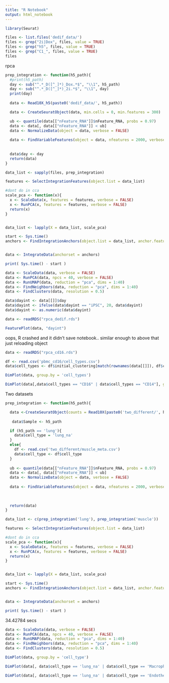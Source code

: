 ```yaml
---
title: "R Notebook"
output: html_notebook
---
```




```r
library(Seurat)
```


```r
files <- list.files('dedif_data/')
files <- grep("2i|Dox", files, value = TRUE)
files <- grep("h5", files, value = TRUE)
files <- grep("C1_", files, value = TRUE)
files
```


########################## rpca ######################################


```r
prep_integration <- function(h5_path){
  #print(h5_path)
  day <- sub("^.*_D([^_]*)_Dox.*$", "\\1", h5_path)
  day <- sub("^.*_D([^_]*)_2i.*$", "\\1", day)
  print(day)
  
  data <- Read10X_h5(paste0('dedif_data/', h5_path))

  data <- CreateSeuratObject(data, min.cells = 0, min.features = 300)

  ub <- quantile(data[["nFeature_RNA"]]$nFeature_RNA, probs = 0.97)
  data <- data[, data[["nFeature_RNA"]] < ub]
  data <- NormalizeData(object = data, verbose = FALSE)
  
  data <- FindVariableFeatures(object = data, nfeatures = 2000, verbose = FALSE, selection.method = 'vst')
  
  
  data$day <- day
  return(data)
}

```



```r
data_list <- sapply(files, prep_integration)
```

```r
features <- SelectIntegrationFeatures(object.list = data_list)
```

```r
#dont do in cca
scale_pca <- function(x){
  x <- ScaleData(x, features = features, verbose = FALSE)
  x <- RunPCA(x, features = features, verbose = FALSE)
  return(x)
}


data_list <- lapply(X = data_list, scale_pca)
```



```r
start <- Sys.time()
anchors <- FindIntegrationAnchors(object.list = data_list, anchor.features = features, reduction = "rpca")


data <- IntegrateData(anchorset = anchors)

print( Sys.time() - start )
```




```r
data <- ScaleData(data, verbose = FALSE)
data <- RunPCA(data, npcs = 40, verbose = FALSE)
data <- RunUMAP(data, reduction = "pca", dims = 1:40)
data <- FindNeighbors(data, reduction = "pca", dims = 1:40)
data <- FindClusters(data, resolution = 0.5)

data$dayint <- data[[]]$day
data$dayint <- ifelse(data$dayint == "iPSC", 20, data$dayint)
data$dayint <- as.numeric(data$dayint)
```

```r
data <- readRDS("rpca_dedif.rds")
```

```r
FeaturePlot(data, "dayint")
```


oops, R crashed and it didn't save notebook.. similar enough to above that just reloading object

```r
data <- readRDS("rpca_cd16.rds")
```




```r
df <- read.csv('pbmc_cd16/cell_types.csv')
data$cell_types <- df$initial_clustering[match(rownames(data[[]]), df$covid_index)]
```



```r
DimPlot(data, group.by = 'cell_types')
```



```r
DimPlot(data[,data$cell_types == "CD16" | data$cell_types == "CD14"], group.by = 'cell_types')
```





Two datasets



```r
prep_integration <- function(h5_path){

  data <-CreateSeuratObject(counts = Read10X(paste0('two_different/', h5_path)), min.cells = 0, min.features = 300)
  
   data$Sample <- h5_path

  if (h5_path == 'lung'){
    data$cell_type = 'lung_na'
  }
  else{
    df <- read.csv('two_different/muscle_meta.csv')
    data$cell_type <- df$cell_type
  }
  
  ub <- quantile(data[["nFeature_RNA"]]$nFeature_RNA, probs = 0.97)
  data <- data[, data[["nFeature_RNA"]] < ub]
  data <- NormalizeData(object = data, verbose = FALSE)
  
  data <- FindVariableFeatures(object = data, nfeatures = 2000, verbose = FALSE, selection.method = 'vst')
  
  
  
  return(data)
}

```



```r
data_list <- c(prep_integration('lung'), prep_integration('muscle'))
```

```r
features <- SelectIntegrationFeatures(object.list = data_list)
```


```r
#dont do in cca
scale_pca <- function(x){
  x <- ScaleData(x, features = features, verbose = FALSE)
  x <- RunPCA(x, features = features, verbose = FALSE)
  return(x)
}


data_list <- lapply(X = data_list, scale_pca)
```


```r
start <- Sys.time()
anchors <- FindIntegrationAnchors(object.list = data_list, anchor.features = features, reduction = "rpca")


data <- IntegrateData(anchorset = anchors)

print( Sys.time() - start )
```

34.42784 secs


```r
data <- ScaleData(data, verbose = FALSE)
data <- RunPCA(data, npcs = 40, verbose = FALSE)
data <- RunUMAP(data, reduction = "pca", dims = 1:40)
data <- FindNeighbors(data, reduction = "pca", dims = 1:40)
data <- FindClusters(data, resolution = 0.5)

```



```r
DimPlot(data, group.by = 'cell_type')
```


```r
DimPlot(data[, data$cell_type == 'lung_na' | data$cell_type == 'Macrophage'], group.by = 'cell_type')
```



```r
DimPlot(data[, data$cell_type == 'lung_na' | data$cell_type == 'Endothelial'], group.by = 'cell_type')
```




